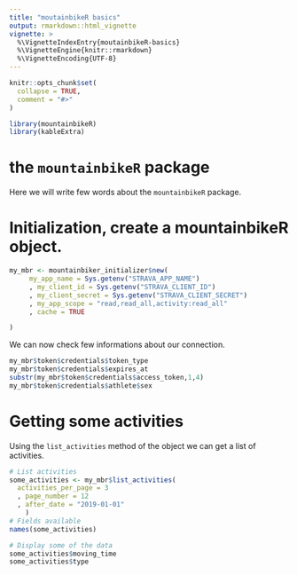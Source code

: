 ```yaml
---
title: "moutainbikeR basics"
output: rmarkdown::html_vignette
vignette: >
  %\VignetteIndexEntry{moutainbikeR-basics}
  %\VignetteEngine{knitr::rmarkdown}
  %\VignetteEncoding{UTF-8}
---
```


```r
knitr::opts_chunk$set(
  collapse = TRUE,
  comment = "#>"
)
```

```r
library(mountainbikeR)
library(kableExtra)
```

# the `mountainbikeR` package

Here we will write few words about the `mountainbikeR` package.

# Initialization, create a mountainbikeR object.

```r
my_mbr <- mountainbiker_initializer$new(
     my_app_name = Sys.getenv("STRAVA_APP_NAME")
     , my_client_id = Sys.getenv("STRAVA_CLIENT_ID")
     , my_client_secret = Sys.getenv("STRAVA_CLIENT_SECRET")
     , my_app_scope = "read,read_all,activity:read_all"
     , cache = TRUE

)
```


We can now check few informations about our connection.

```r
my_mbr$token$credentials$token_type
my_mbr$token$credentials$expires_at
substr(my_mbr$token$credentials$access_token,1,4)
my_mbr$token$credentials$athlete$sex
```

# Getting some activities

Using the `list_activities` method of the object we can get a list of activities.

```r
# List activities
some_activities <- my_mbr$list_activities(
  activities_per_page = 3
  , page_number = 12
  , after_date = "2019-01-01"
    )
# Fields available
names(some_activities)

# Display some of the data
some_activities$moving_time
some_activities$type

```

